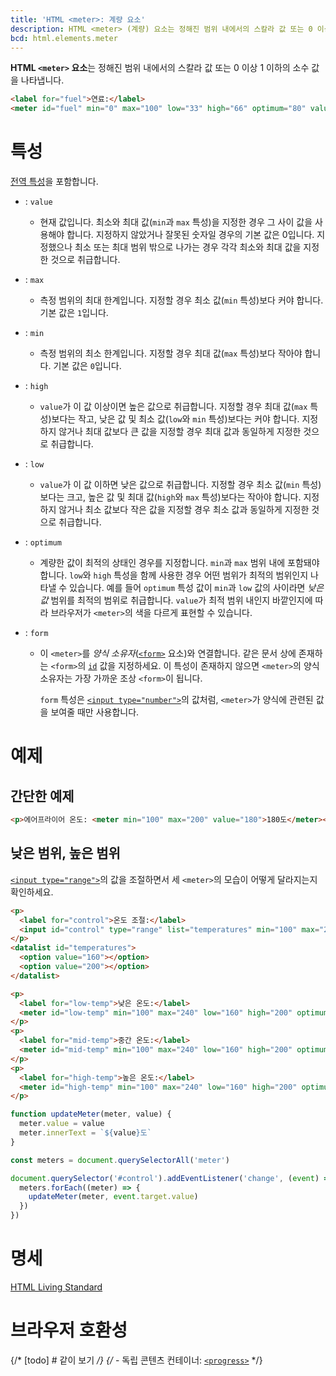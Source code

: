 ```yaml
---
title: 'HTML <meter>: 계량 요소'
description: HTML <meter> (계량) 요소는 정해진 범위 내에서의 스칼라 값 또는 0 이상 1 이하의 소수 값을 나타냅니다.
bcd: html.elements.meter
---
```


**HTML `<meter>` 요소**는 정해진 범위 내에서의 스칼라 값 또는 0 이상 1 이하의 소수 값을 나타냅니다.

<HTMLDemo height={40}>

```html
<label for="fuel">연료:</label>
<meter id="fuel" min="0" max="100" low="33" high="66" optimum="80" value="50">현재 50/100</meter>
```

</HTMLDemo>

# 특성

[전역 특성](/docs/Web/HTML/Global_attributes)을 포함합니다.

- : `value`
  - 현재 값입니다. 최소와 최대 값(`min`과 `max` 특성)을 지정한 경우 그 사이 값을 사용해야 합니다. 지정하지 않았거나 잘못된 숫자일 경우의 기본 값은 0입니다. 지정했으나 최소 또는 최대 범위 밖으로 나가는 경우 각각 최소와 최대 값을 지정한 것으로 취급합니다.
- : `max`
  - 측정 범위의 최대 한계입니다. 지정할 경우 최소 값(`min` 특성)보다 커야 합니다. 기본 값은 `1`입니다.
- : `min`
  - 측정 범위의 최소 한계입니다. 지정할 경우 최대 값(`max` 특성)보다 작아야 합니다. 기본 값은 `0`입니다.
- : `high`
  - `value`가 이 값 이상이면 높은 값으로 취급합니다. 지정할 경우 최대 값(`max` 특성)보다는 작고, 낮은 값 및 최소 값(`low`와 `min` 특성)보다는 커야 합니다. 지정하지 않거나 최대 값보다 큰 값을 지정할 경우 최대 값과 동일하게 지정한 것으로 취급합니다.
- : `low`
  - `value`가 이 값 이하면 낮은 값으로 취급합니다. 지정할 경우 최소 값(`min` 특성)보다는 크고, 높은 값 및 최대 값(`high`와 `max` 특성)보다는 작아야 합니다. 지정하지 않거나 최소 값보다 작은 값을 지정할 경우 최소 값과 동일하게 지정한 것으로 취급합니다.
- : `optimum`
  - 계량한 값이 최적의 상태인 경우를 지정합니다. `min`과 `max` 범위 내에 포함돼야 합니다. `low`와 `high` 특성을 함께 사용한 경우 어떤 범위가 최적의 범위인지 나타낼 수 있습니다. 예를 들어 `optimum` 특성 값이 `min`과 `low` 값의 사이라면 _낮은 값_ 범위를 최적의 범위로 취급합니다. `value`가 최적 범위 내인지 바깥인지에 따라 브라우저가 `<meter>`의 색을 다르게 표현할 수 있습니다.
- : `form`

  - 이 `<meter>`를 _양식 소유자_([`<form>`](./form) 요소)와 연결합니다. 같은 문서 상에 존재하는 `<form>`의 [`id`](/docs/Web/HTML/Global_attributes#term-id) 값을 지정하세요. 이 특성이 존재하지 않으면 `<meter>`의 양식 소유자는 가장 가까운 조상 `<form>`이 됩니다.

    `form` 특성은 [`<input type="number">`](https://developer.mozilla.org/en-US/docs/Web/HTML/Element/input/number)의 값처럼, `<meter>`가 양식에 관련된 값을 보여줄 때만 사용합니다.

# 예제

## 간단한 예제

```html name=simple
<p>에어프라이어 온도: <meter min="100" max="200" value="180">180도</meter></p>
```

<LiveExample name="simple" height={40} />

## 낮은 범위, 높은 범위

[`<input type="range">`](https://developer.mozilla.org/en-US/docs/Web/HTML/Element/input/range)의 값을 조절하면서 세 `<meter>`의 모습이 어떻게 달라지는지 확인하세요.

```html name=range
<p>
  <label for="control">온도 조절:</label>
  <input id="control" type="range" list="temperatures" min="100" max="240" value="180" />
</p>
<datalist id="temperatures">
  <option value="160"></option>
  <option value="200"></option>
</datalist>

<p>
  <label for="low-temp">낮은 온도:</label>
  <meter id="low-temp" min="100" max="240" low="160" high="200" optimum="140" value="180">180도</meter>
</p>
<p>
  <label for="mid-temp">중간 온도:</label>
  <meter id="mid-temp" min="100" max="240" low="160" high="200" optimum="180" value="180">180도</meter>
</p>
<p>
  <label for="high-temp">높은 온도:</label>
  <meter id="high-temp" min="100" max="240" low="160" high="200" optimum="220" value="180">180도</meter>
</p>
```

```js name=range
function updateMeter(meter, value) {
  meter.value = value
  meter.innerText = `${value}도`
}

const meters = document.querySelectorAll('meter')

document.querySelector('#control').addEventListener('change', (event) => {
  meters.forEach((meter) => {
    updateMeter(meter, event.target.value)
  })
})
```

<LiveExample name="range" height={160} />

# 명세

[HTML Living Standard](https://html.spec.whatwg.org/multipage/form-elements.html#the-meter-element)

# 브라우저 호환성

<BrowserCompat data={props.bcd} />

{/* [todo] # 같이 보기 */}
{/* - 독립 콘텐츠 컨테이너: [`<progress>`](./progress) */}
